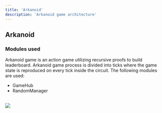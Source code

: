 ```yaml
---
title: 'Arkanoid'
description: 'Arkanoid game architecture'
---
```



## Arkanoid

### Modules used
Arkanoid game is an action game utilizing recursive proofs to build leaderboard. 
Arkanoid game process is divided into ticks where the game state is reproduced on every tick inside the circuit. 
The following modules are used:
- GameHub
- RandomManager

<br/>
<Image src="/zknoid_for_developers/games_architecture/arkanoid_modules.jpeg" width={1280} height={720}/>
